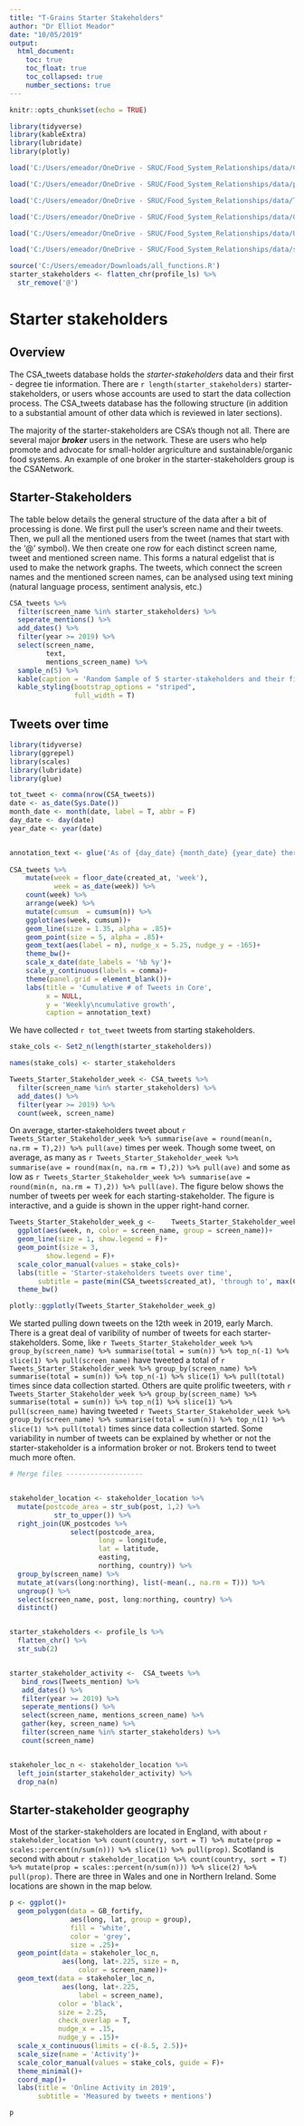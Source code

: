 ```yaml
---
title: "T-Grains Starter Stakeholders"
author: "Dr Elliot Meador"
date: "10/05/2019"
output:
  html_document:
    toc: true
    toc_float: true
    toc_collapsed: true
    number_sections: true
---
```


```r
knitr::opts_chunk$set(echo = TRUE)
```

```r
library(tidyverse)
library(kableExtra)
library(lubridate)
library(plotly)

load('C:/Users/emeador/OneDrive - SRUC/Food_System_Relationships/data/CSA_tweets.RData')

load('C:/Users/emeador/OneDrive - SRUC/Food_System_Relationships/data/profile_ls.RData')

load('C:/Users/emeador/OneDrive - SRUC/Food_System_Relationships/data/Tweets_mention.RData')

load('C:/Users/emeador/OneDrive - SRUC/Food_System_Relationships/data/GB_fortify.RData')

load('C:/Users/emeador/OneDrive - SRUC/Food_System_Relationships/data/UK_postcodes.RData')

load('C:/Users/emeador/OneDrive - SRUC/Food_System_Relationships/data/stakeholder_location.RData')

source('C:/Users/emeador/Downloads/all_functions.R')
starter_stakeholders <- flatten_chr(profile_ls) %>% 
  str_remove('@')


```

# Starter stakeholders

## Overview

The CSA_tweets database holds the *starter-stakeholders* data and their first - degree tie information. There are `r length(starter_stakeholders)` starter-stakeholders, or users whose accounts are used to start the data collection process. The CSA_tweets database has the following structure (in addition to a substantial amount of other data which is reviewed in later sections).

The majority of the starter-stakeholders are CSA's though not all. There are several major ***broker*** users in the network. These are users who help promote and advocate for small-holder argriculture and sustainable/organic food systems. An example of one broker in the starter-stakeholders group is the CSANetwork. 

## Starter-Stakeholders
The table below details the general structure of the data after a bit of processing is done. We first pull the user's screen name and their tweets. Then, we pull all the mentioned users from the tweet (names that start with the '@' symbol). We then create one row for each distinct screen name, tweet and mentioned screen name. This forms a natural edgelist that is used to make the network graphs. The tweets, which connect the screen names and the mentioned screen names, can be analysed using text mining (natural language process, sentiment analysis, etc.)

```r

CSA_tweets %>% 
  filter(screen_name %in% starter_stakeholders) %>% 
  seperate_mentions() %>% 
  add_dates() %>% 
  filter(year >= 2019) %>% 
  select(screen_name, 
         text, 
         mentions_screen_name) %>% 
  sample_n(5) %>% 
  kable(caption = 'Random Sample of 5 starter-stakeholders and their first-degree tie') %>% 
  kable_styling(bootstrap_options = "striped", 
                full_width = T)

```

## Tweets over time


```r
library(tidyverse)
library(ggrepel)
library(scales)
library(lubridate)
library(glue)

tot_tweet <- comma(nrow(CSA_tweets))
date <- as_date(Sys.Date())
month_date <- month(date, label = T, abbr = F)
day_date <- day(date)
year_date <- year(date)


annotation_text <- glue('As of {day_date} {month_date} {year_date} there are {tot_tweet} tweets in the core database.')                   
     
CSA_tweets %>% 
    mutate(week = floor_date(created_at, 'week'), 
           week = as_date(week)) %>% 
    count(week) %>% 
    arrange(week) %>% 
    mutate(cumsum  = cumsum(n)) %>% 
    ggplot(aes(week, cumsum))+
    geom_line(size = 1.35, alpha = .85)+
    geom_point(size = 5, alpha = .85)+
    geom_text(aes(label = n), nudge_x = 5.25, nudge_y = -165)+
    theme_bw()+
    scale_x_date(date_labels = '%b %y')+
    scale_y_continuous(labels = comma)+
    theme(panel.grid = element_blank())+
    labs(title = 'Cumulative # of Tweets in Core', 
         x = NULL, 
         y = 'Weekly\ncumulative growth', 
         caption = annotation_text)
```

We have collected `r tot_tweet` tweets from starting stakeholders.



```r

stake_cols <- Set2_n(length(starter_stakeholders))

names(stake_cols) <- starter_stakeholders

Tweets_Starter_Stakeholder_week <- CSA_tweets %>% 
  filter(screen_name %in% starter_stakeholders) %>% 
  add_dates() %>% 
  filter(year >= 2019) %>% 
  count(week, screen_name)
```
On average, starter-stakeholders tweet about `r Tweets_Starter_Stakeholder_week %>% summarise(ave = round(mean(n, na.rm = T),2)) %>% pull(ave)` times per week. Though some tweet, on average, as many as `r Tweets_Starter_Stakeholder_week %>% summarise(ave = round(max(n, na.rm = T),2)) %>% pull(ave)` and some as low as `r Tweets_Starter_Stakeholder_week %>% summarise(ave = round(min(n, na.rm = T),2)) %>% pull(ave)`. The figure below shows the number of tweets per week for each starting-stakeholder. The figure is interactive, and a guide is shown in the upper right-hand corner.

```r
Tweets_Starter_Stakeholder_week_g <-    Tweets_Starter_Stakeholder_week %>% 
  ggplot(aes(week, n, color = screen_name, group = screen_name))+
  geom_line(size = 1, show.legend = F)+
  geom_point(size = 3, 
         show.legend = F)+
  scale_color_manual(values = stake_cols)+
  labs(title = 'Starter-stakeholders tweets over time', 
       subtitle = paste(min(CSA_tweets$created_at), 'through to', max(CSA_tweets$ created_at)))+
  theme_bw()

plotly::ggplotly(Tweets_Starter_Stakeholder_week_g)
```
We started pulling down tweets on the 12th week in 2019, early March. There is a great deal of varibility of number of tweets for each starter-stakeholders. Some, like `r Tweets_Starter_Stakeholder_week %>% group_by(screen_name) %>% summarise(total = sum(n)) %>% top_n(-1) %>% slice(1) %>% pull(screen_name)` have tweeted a total of `r Tweets_Starter_Stakeholder_week %>% group_by(screen_name) %>% summarise(total = sum(n)) %>% top_n(-1) %>% slice(1) %>% pull(total)` times since data collection started. Others are quite prolific tweeters, with `r Tweets_Starter_Stakeholder_week %>% group_by(screen_name) %>% summarise(total = sum(n)) %>% top_n(1) %>% slice(1) %>% pull(screen_name)` having tweeted `r Tweets_Starter_Stakeholder_week %>% group_by(screen_name) %>% summarise(total = sum(n)) %>% top_n(1) %>% slice(1) %>% pull(total)` times since data collection started. Some variability in number of tweets can be explained by whether or not the starter-stakeholder is a information broker or not. Brokers tend to tweet much more often. 



```r


# Merge files -------------------


stakeholder_location <- stakeholder_location %>% 
  mutate(postcode_area = str_sub(post, 1,2) %>% 
           str_to_upper()) %>% 
  right_join(UK_postcodes %>% 
               select(postcode_area, 
                      long = longitude, 
                      lat = latitude, 
                      easting, 
                      northing, country)) %>% 
  group_by(screen_name) %>% 
  mutate_at(vars(long:northing), list(~mean(., na.rm = T))) %>% 
  ungroup() %>% 
  select(screen_name, post, long:northing, country) %>% 
  distinct()


starter_stakeholders <- profile_ls %>% 
  flatten_chr() %>% 
  str_sub(2)


starter_stakeholder_activity <-  CSA_tweets %>% 
   bind_rows(Tweets_mention) %>% 
   add_dates() %>% 
   filter(year >= 2019) %>% 
   seperate_mentions() %>% 
   select(screen_name, mentions_screen_name) %>% 
   gather(key, screen_name) %>% 
   filter(screen_name %in% starter_stakeholders) %>% 
   count(screen_name)


stakeholer_loc_n <- stakeholder_location %>% 
  left_join(starter_stakeholder_activity) %>% 
  drop_na(n)
```  

## Starter-stakeholder geography

Most of the starker-stakeholders are located in England, with about `r stakeholder_location %>% count(country, sort = T) %>% mutate(prop = scales::percent(n/sum(n))) %>% slice(1) %>% pull(prop)`. Scotland is second with about `r stakeholder_location %>% count(country, sort = T) %>% mutate(prop = scales::percent(n/sum(n))) %>% slice(2) %>% pull(prop)`. There are three in Wales and one in Northern Ireland. Some locations are shown in the map below.


```r


p <- ggplot()+
  geom_polygon(data = GB_fortify, 
               aes(long, lat, group = group), 
               fill = 'white', 
               color = 'grey', 
               size = .25)+
  geom_point(data = stakeholer_loc_n, 
             aes(long, lat+.225, size = n, 
                 color = screen_name))+
  geom_text(data = stakeholer_loc_n, 
             aes(long, lat+.225, 
                 label = screen_name), 
            color = 'black', 
            size = 2.25, 
            check_overlap = T, 
            nudge_x = .15, 
            nudge_y = .15)+
  scale_x_continuous(limits = c(-8.5, 2.5))+
  scale_size(name = 'Activity')+
  scale_color_manual(values = stake_cols, guide = F)+
  theme_minimal()+
  coord_map()+
  labs(title = 'Online Activity in 2019', 
       subtitle = 'Measured by tweets + mentions')

p


```




